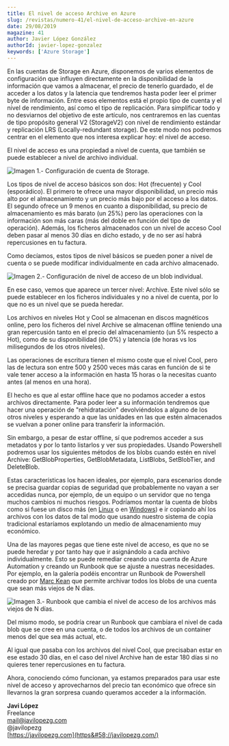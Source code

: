 ```yaml
---
title: El nivel de acceso Archive en Azure
slug: /revistas/numero-41/el-nivel-de-acceso-archive-en-azure
date: 29/08/2019
magazine: 41
author: Javier López González
authorId: javier-lopez-gonzalez
keywords: ['Azure Storage']
---
```






​En las cuentas de Storage en Azure, disponemos de varios elementos de configuración que influyen directamente en la disponibilidad de la información que vamos a almacenar, el precio de tenerlo guardado, el de acceder a los datos y la latencia que tendremos hasta poder leer el primer byte de información. Entre esos elementos está el propio tipo de cuenta y el nivel de rendimiento, así como el tipo de replicación. Para simplificar todo y no desviarnos del objetivo de este artículo, nos centraremos en las cuentas de tipo propósito general V2 (StorageV2) con nivel de rendimiento estándar y replicación LRS (Locally-redundant storage). De este modo nos podremos centrar en el elemento que nos interesa explicar hoy: el nivel de acceso.

El nivel de acceso es una propiedad a nivel de cuenta, que también se puede establecer a nivel de archivo individual.

![Imagen 1.- Configuración de cuenta de Storage.](../../../images/numero41/el-nivel-de-acceso-archive-en-azure/image1.png)

Los tipos de nivel de acceso básicos son dos: Hot (frecuente) y Cool (esporádico). El primero te ofrece una mayor disponibilidad, un precio más alto por el almacenamiento y un precio más bajo por el acceso a los datos. El segundo ofrece un 9 menos en cuanto a disponibilidad, su precio de almacenamiento es más barato (un 25%) pero las operaciones con la información son más caras (más del doble en función del tipo de operación). Además, los ficheros almacenados con un nivel de acceso Cool deben pasar al menos 30 días en dicho estado, y de no ser así habrá repercusiones en tu factura.

Como decíamos, estos tipos de nivel básicos se pueden poner a nivel de cuenta o se puede modificar individualmente en cada archivo almacenado.

![Imagen 2.- Configuración de nivel de acceso de un blob individual.](../../../images/numero41/el-nivel-de-acceso-archive-en-azure/image2.png)

En ese caso, vemos que aparece un tercer nivel: Archive. Este nivel sólo se puede establecer en los ficheros individuales y no a nivel de cuenta, por lo que no es un nivel que se pueda heredar.

Los archivos en niveles Hot y Cool se almacenan en discos magnéticos online, pero los ficheros del nivel Archive se almacenan offline teniendo una gran repercusión tanto en el precio del almacenamiento (un 5% respecto a Hot), como de su disponibilidad (de 0%) y latencia (de horas vs los milisegundos de los otros niveles).

Las operaciones de escritura tienen el mismo coste que el nivel Cool, pero las de lectura son entre 500 y 2500 veces más caras en función de si te vale tener acceso a la información en hasta 15 horas o la necesitas cuanto antes (al menos en una hora).

El hecho es que al estar offline hace que no podamos acceder a estos archivos directamente. Para poder leer a su información tendremos que hacer una operación de "rehidratación" devolviéndolos a alguno de los otros niveles y esperando a que las unidades en las que estén almacenados se vuelvan a poner online para transferir la información.

Sin embargo, a pesar de estar offline, sí que podremos acceder a sus metadatos y por lo tanto listarlos y ver sus propiedades. Usando Powershell podremos usar los siguientes métodos de los blobs cuando estén en nivel Archive: GetBlobProperties, GetBlobMetadata, ListBlobs, SetBlobTier, and DeleteBlob.

Estas características los hacen ideales, por ejemplo, para escenarios donde se precisa guardar copias de seguridad que probablemente no vayan a ser accedidas nunca, por ejemplo, de un equipo o un servidor que no tenga muchos cambios ni muchos riesgos. Podríamos montar la cuenta de blobs como si fuese un disco más (en [Linux](https&#58;//javilopezg.com/montar-blobs-de-azure-en-linux/) o en [Windows](https&#58;//javilopezg.com/montar-blobs-de-azure-en-windows/)) e ir copiando ahí los archivos con los datos de tal modo que usando nuestro sistema de copia tradicional estaríamos explotando un medio de almacenamiento muy económico.

Una de las mayores pegas que tiene este nivel de acceso, es que no se puede heredar y por tanto hay que ir asignándolo a cada archivo individualmente. Esto se puede remediar creando una cuenta de Azure Automation y creando un Runbook que se ajuste a nuestras necesidades. Por ejemplo, en la galería podéis encontrar un Runbook de Powershell creado por [Marc Kean](https&#58;//marckean.com/2018/05/27/change-azure-storage-blob-tiers/) que permite archivar todos los blobs de una cuenta que sean más viejos de N días.

![Imagen 3.- Runbook que cambia el nivel de acceso de los archivos más viejos de N días.](../../../images/numero41/el-nivel-de-acceso-archive-en-azure/image3.png)

Del mismo modo, se podría crear un Runbook que cambiara el nivel de cada blob que se cree en una cuenta, o de todos los archivos de un container menos del que sea más actual, etc.

Al igual que pasaba con los archivos del nivel Cool, que precisaban estar en ese estado 30 días, en el caso del nivel Archive han de estar 180 días si no quieres tener repercusiones en tu factura.

Ahora, conociendo cómo funcionan, ya estamos preparados para usar este nivel de acceso y aprovecharnos del precio tan económico que ofrece sin llevarnos la gran sorpresa cuando queramos acceder a la información.



**Javi López** <br />
 Freelance <br />
 [mail@javilopezg.com](mailto&#58;mail@javilopezg.com) <br />
 @javilopezg <br />
 [https://javilopezg.com](https&#58;//javilopezg.com/)

